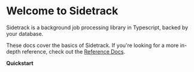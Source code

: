 
# Welcome to Sidetrack

Sidetrack is a background job processing library in Typescript, backed by your database.

These docs cover the basics of Sidetrack. If you're looking for a more in-depth reference, check out the [Reference Docs](https://sidetracklabs.github.io/sidetrack/).

<div style={{ textAlign: "center", padding: "60px" }}>
  <Link
    href="/quickstart"
    style={{
      backgroundColor: "rgb(255, 170, 51)",
      color: "#ffffff",
      fontSize: "20px",
      padding: "12px",
      borderRadius: "6px",
    }}
  >
    <b>Quickstart</b>
  </Link>
</div>
